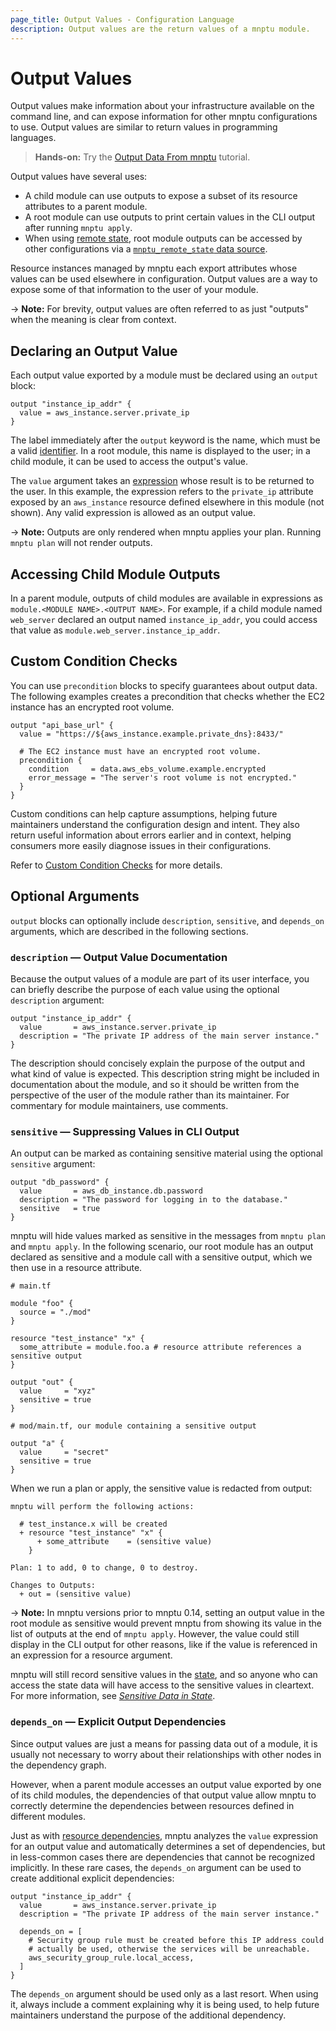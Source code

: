 ```yaml
---
page_title: Output Values - Configuration Language
description: Output values are the return values of a mnptu module.
---
```


# Output Values

Output values make information about your infrastructure available on the
command line, and can expose information for other mnptu configurations to
use. Output values are similar to return values in programming languages.

> **Hands-on:** Try the [Output Data From
> mnptu](/mnptu/tutorials/configuration-language/outputs)
> tutorial.

Output values have several uses:

- A child module can use outputs to expose a subset of its resource attributes
  to a parent module.
- A root module can use outputs to print certain values in the CLI output after
  running `mnptu apply`.
- When using [remote state](/mnptu/language/state/remote), root module outputs can be
  accessed by other configurations via a
  [`mnptu_remote_state` data source](/mnptu/language/state/remote-state-data).

Resource instances managed by mnptu each export attributes whose values
can be used elsewhere in configuration. Output values are a way to expose some
of that information to the user of your module.

-> **Note:** For brevity, output values are often referred to as just "outputs"
when the meaning is clear from context.

## Declaring an Output Value

Each output value exported by a module must be declared using an `output`
block:

```hcl
output "instance_ip_addr" {
  value = aws_instance.server.private_ip
}
```

The label immediately after the `output` keyword is the name, which must be a
valid [identifier](/mnptu/language/syntax/configuration#identifiers). In a root module, this name is
displayed to the user; in a child module, it can be used to access the output's
value.

The `value` argument takes an [expression](/mnptu/language/expressions)
whose result is to be returned to the user. In this example, the expression
refers to the `private_ip` attribute exposed by an `aws_instance` resource
defined elsewhere in this module (not shown). Any valid expression is allowed
as an output value.

-> **Note:** Outputs are only rendered when mnptu applies your plan. Running
`mnptu plan` will not render outputs.

## Accessing Child Module Outputs

In a parent module, outputs of child modules are available in expressions as
`module.<MODULE NAME>.<OUTPUT NAME>`. For example, if a child module named
`web_server` declared an output named `instance_ip_addr`, you could access that
value as `module.web_server.instance_ip_addr`.


## Custom Condition Checks

You can use `precondition` blocks to specify guarantees about output data. The following examples creates a precondition that checks whether the EC2 instance has an encrypted root volume.

```hcl
output "api_base_url" {
  value = "https://${aws_instance.example.private_dns}:8433/"

  # The EC2 instance must have an encrypted root volume.
  precondition {
    condition     = data.aws_ebs_volume.example.encrypted
    error_message = "The server's root volume is not encrypted."
  }
}
```

Custom conditions can help capture assumptions, helping future maintainers understand the configuration design and intent. They also return useful information about errors earlier and in context, helping consumers more easily diagnose issues in their configurations.

Refer to [Custom Condition Checks](/mnptu/language/expressions/custom-conditions#preconditions-and-postconditions) for more details.

## Optional Arguments

`output` blocks can optionally include `description`, `sensitive`, and `depends_on` arguments, which are described in the following sections.

<a id="description"></a>

### `description` — Output Value Documentation

Because the output values of a module are part of its user interface, you can
briefly describe the purpose of each value using the optional `description`
argument:

```hcl
output "instance_ip_addr" {
  value       = aws_instance.server.private_ip
  description = "The private IP address of the main server instance."
}
```

The description should concisely explain the
purpose of the output and what kind of value is expected. This description
string might be included in documentation about the module, and so it should be
written from the perspective of the user of the module rather than its
maintainer. For commentary for module maintainers, use comments.

<a id="sensitive"></a>

### `sensitive` — Suppressing Values in CLI Output

An output can be marked as containing sensitive material using the optional
`sensitive` argument:

```hcl
output "db_password" {
  value       = aws_db_instance.db.password
  description = "The password for logging in to the database."
  sensitive   = true
}
```

mnptu will hide values marked as sensitive in the messages from
`mnptu plan` and `mnptu apply`. In the following scenario, our root
module has an output declared as sensitive and a module call with a
sensitive output, which we then use in a resource attribute.

```hcl
# main.tf

module "foo" {
  source = "./mod"
}

resource "test_instance" "x" {
  some_attribute = module.foo.a # resource attribute references a sensitive output
}

output "out" {
  value     = "xyz"
  sensitive = true
}

# mod/main.tf, our module containing a sensitive output

output "a" {
  value     = "secret"
  sensitive = true
}
```

When we run a plan or apply, the sensitive value is redacted from output:

```
mnptu will perform the following actions:

  # test_instance.x will be created
  + resource "test_instance" "x" {
      + some_attribute    = (sensitive value)
    }

Plan: 1 to add, 0 to change, 0 to destroy.

Changes to Outputs:
  + out = (sensitive value)
```

-> **Note:** In mnptu versions prior to mnptu 0.14, setting an output
value in the root module as sensitive would prevent mnptu from showing its
value in the list of outputs at the end of `mnptu apply`. However, the
value could still display in the CLI output for other reasons, like if the
value is referenced in an expression for a resource argument.

mnptu will still record sensitive values in the [state](/mnptu/language/state),
and so anyone who can access the state data will have access to the sensitive
values in cleartext. For more information, see
[_Sensitive Data in State_](/mnptu/language/state/sensitive-data).

<a id="depends_on"></a>

### `depends_on` — Explicit Output Dependencies

Since output values are just a means for passing data out of a module, it is
usually not necessary to worry about their relationships with other nodes in
the dependency graph.

However, when a parent module accesses an output value exported by one of its
child modules, the dependencies of that output value allow mnptu to
correctly determine the dependencies between resources defined in different
modules.

Just as with
[resource dependencies](/mnptu/language/resources/behavior#resource-dependencies),
mnptu analyzes the `value` expression for an output value and automatically
determines a set of dependencies, but in less-common cases there are
dependencies that cannot be recognized implicitly. In these rare cases, the
`depends_on` argument can be used to create additional explicit dependencies:

```hcl
output "instance_ip_addr" {
  value       = aws_instance.server.private_ip
  description = "The private IP address of the main server instance."

  depends_on = [
    # Security group rule must be created before this IP address could
    # actually be used, otherwise the services will be unreachable.
    aws_security_group_rule.local_access,
  ]
}
```

The `depends_on` argument should be used only as a last resort. When using it,
always include a comment explaining why it is being used, to help future
maintainers understand the purpose of the additional dependency.
